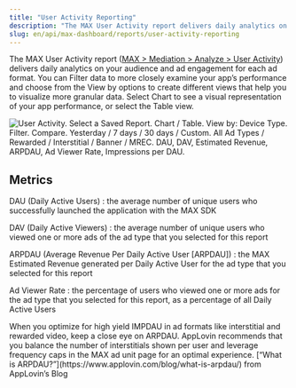 ```yaml
---
title: "User Activity Reporting"
description: "The MAX User Activity report delivers daily analytics on your audience and ad engagement for each ad format."
slug: en/api/max-dashboard/reports/user-activity-reporting
---
```

The MAX User Activity report ([<UILabel>MAX &gt; Mediation &gt; Analyze &gt; User Activity</UILabel>](https://dash.applovin.com/o/mediation/pub_adv_user_activity)) delivers daily analytics on your audience and <Glossary>ad engagement</Glossary> for each ad format.
You can <UILabel>Filter</UILabel> data to more closely examine your app’s performance and choose from the <UILabel>View by</UILabel> options to create different views that help you to visualize more granular data.
Select <UILabel>Chart</UILabel> to see a visual representation of your app performance, or select the <UILabel>Table</UILabel> view.

![User Activity. Select a Saved Report. Chart / Table. View by: Device Type. Filter. Compare. Yesterday / 7 days / 30 days / Custom. All Ad Types / Rewarded / Interstitial / Banner / MREC. DAU, DAV, Estimated Revenue, ARPDAU, Ad Viewer Rate, Impressions per DAU.](/images/user-activity-reporting-01.png)

## Metrics
<Abbr>DAU</Abbr> (<Glossary>Daily Active Users</Glossary>)
: the average number of unique users who successfully launched the application with the MAX <Glossary>SDK</Glossary>

<Abbr>DAV</Abbr> (Daily Active Viewers)
: the average number of unique users who viewed one or more ads of the ad type that you selected for this report

<Abbr>ARPDAU</Abbr> (<Glossary>Average Revenue Per Daily Active User [ARPDAU]</Glossary>)
: the MAX Estimated Revenue generated per <Glossary>Daily Active User</Glossary> for the ad type that you selected for this report

<Glossary>Ad Viewer Rate</Glossary>
: the percentage of users who viewed one or more ads for the ad type that you selected for this report, as a percentage of all Daily Active Users
 
<Callout type="tip">
When you optimize for high yield <Glossary>IMPDAU</Glossary> in ad formats like <Glossary>interstitial</Glossary> and <Glossary>rewarded video</Glossary>, keep a close eye on <Abbr>ARPDAU</Abbr>.
AppLovin recommends that you balance the number of interstitials shown per user and leverage frequency caps in the MAX ad unit page for an optimal experience.
</Callout>

<Callout type="related">
[“What is <Abbr>ARPDAU</Abbr>?”](https://www.applovin.com/blog/what-is-arpdau/) from AppLovin’s Blog
</Callout>
